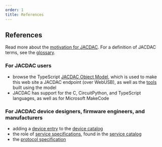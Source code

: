 ```yaml
---
order: 1
title: References
---
```


## References

Read more about the [motivation for JACDAC](./motivation). For a definition of JACDAC terms, see the [glossary](./glossary).

### For JACDAC users

- browse the TypeScript [JACDAC Object Model](../clients/web/jdom), which is used to make this web site a JACDAC endpoint (over WebUSB), as well as the [tools](../tools/) built using the model
- JACDAC has support for the C, CircuitPython, and TypeScript languages, as well as for Microsoft MakeCode

### For JACDAC device designers, firmware engineers, and manufacturers

- adding a [device entry](./device-entry) to the [device catalog](../devices)
- the role of [service specifications](service-specification/), found in the [service catalog](../services)
- the [protocol specification](./protocol)
